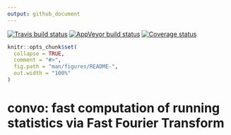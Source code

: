 ```yaml
---
output: github_document
---
```


<!-- README.md is generated from README.Rmd. Please edit that file -->

[![Travis build status](https://travis-ci.com/martakarass/convo.svg?branch=master)](https://travis-ci.com/martakarass/convo)
[![AppVeyor build status](https://ci.appveyor.com/api/projects/status/github/martakarass/convo?branch=master&svg=true)](https://ci.appveyor.com/project/martakarass/convo)
[![Coverage status](https://codecov.io/gh/martakarass/convo/branch/master/graph/badge.svg)](https://codecov.io/github/martakarass/convo?branch=master)

```r
knitr::opts_chunk$set(
  collapse = TRUE,
  comment = "#>",
  fig.path = "man/figures/README-",
  out.width = "100%"
)
```

# convo: fast computation of running statistics via Fast Fourier Transform 
